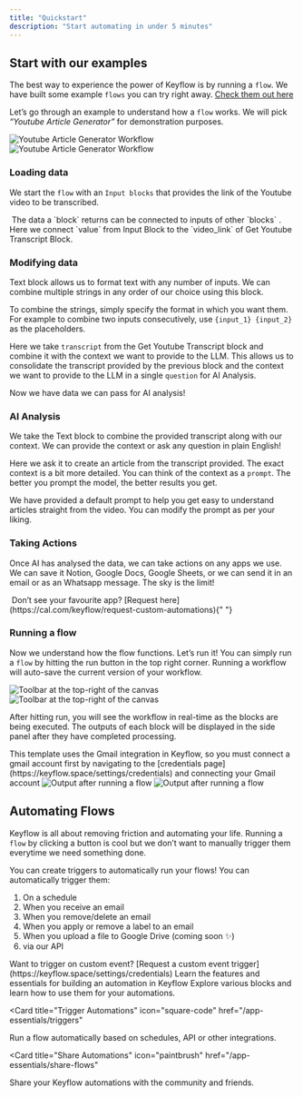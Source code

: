 ```yaml
---
title: "Quickstart"
description: "Start automating in under 5 minutes"
---
```


## Start with our examples

The best way to experience the power of Keyflow is by running a `flow`. We have built some example `flows` you can try right away. [Check them out here](https://keyflow.space/templates)

Let’s go through an example to understand how a `flow` works. We will pick _“Youtube Article Generator”_ for demonstration purposes.

<Frame>
  <img
    className="block dark:hidden"
    src="/images/quickstart/youtube-article-generator-light.png"
    alt="Youtube Article Generator Workflow"
  />
  <img
    className="hidden dark:block"
    src="/images/quickstart/youtube-article-generator-dark.png"
    alt="Youtube Article Generator Workflow"
  />
</Frame>

### Loading data

We start the `flow` with an `Input blocks` that provides the link of the Youtube video to be transcribed.

<Tip>
   The data a `block` returns can be connected to inputs of other `blocks` .
  Here we connect `value` from Input Block to the `video_link` of Get Youtube
  Transcript Block.
</Tip>

### Modifying data

Text block allows us to format text with any number of inputs. We can combine multiple strings in any order of our choice using this block.

To combine the strings, simply specify the format in which you want them. For example to combine two inputs consecutively, use `{input_1} {input_2}` as the placeholders.

Here we take `transcript` from the Get Youtube Transcript block and combine it with the context we want to provide to the LLM. This allows us to consolidate the transcript provided by the previous block and the context we want to provide to the LLM in a single `question` for AI Analysis.

Now we have data we can pass for AI analysis!

### AI Analysis

We take the Text block to combine the provided transcript along with our context. We can provide the context or ask any question in plain English!

Here we ask it to create an article from the transcript provided. The exact context is a bit more detailed. You can think of the context as a `prompt`. The better you prompt the model, the better results you get.

We have provided a default prompt to help you get easy to understand articles straight from the video. You can modify the prompt as per your liking.

### Taking Actions

Once AI has analysed the data, we can take actions on any apps we use. We can save it Notion, Google Docs, Google Sheets, or we can send it in an email or as an Whatsapp message. The sky is the limit!

<Tip>
   Don’t see your favourite app? [Request
  here](https://cal.com/keyflow/request-custom-automations){" "}
</Tip>

### Running a flow

Now we understand how the flow functions. Let’s run it! You can simply run a `flow` by hitting the run button in the top right corner. Running a workflow will auto-save the current version of your workflow.

<Frame>
  <img
    className="block dark:hidden"
    src="/images/quickstart/toolbar-light.png"
    alt="Toolbar at the top-right of the canvas"
  />
  <img
    className="hidden dark:block"
    src="/images/quickstart/toolbar-dark.png"
    alt="Toolbar at the top-right of the canvas"
  />
</Frame>

After hitting run, you will see the workflow in real-time as the blocks are being executed. The outputs of each block will be displayed in the side panel after they have completed processing.

<Note>
  This template uses the Gmail integration in Keyflow, so you must connect a
  gmail account first by navigating to the [credentials
  page](https://keyflow.space/settings/credentials) and connecting your Gmail
  account
</Note>

<Frame>
  <img
    className="block dark:hidden"
    src="/images/quickstart/run-article-generator-light.png"
    alt="Output after running a flow"
  />
  <img
    className="hidden dark:block"
    src="/images/quickstart/run-article-generator-dark.png"
    alt="Output after running a flow"
  />
</Frame>

## Automating Flows

Keyflow is all about removing friction and automating your life. Running a `flow` by clicking a button is cool but we don’t want to manually trigger them everytime we need something done.

You can create triggers to automatically run your flows! You can automatically trigger them:

1. On a schedule
2. When you receive an email
3. When you remove/delete an email
4. When you apply or remove a label to an email
5. When you upload a file to Google Drive (coming soon ✨)
6. via our API

<Tip>
  Want to trigger on custom event? [Request a custom event
  trigger](https://keyflow.space/settings/credentials)
</Tip>

<CardGroup>

<Card title="App Essentials" icon="chart-mixed" href="/app-essentials">
  Learn the features and essentials for building an automation in Keyflow
</Card>

<Card title="Blocks" icon="browser" href="/blocks">
  Explore various blocks and learn how to use them for your automations.
</Card>

<Card
  title="Trigger Automations"
  icon="square-code"
  href="/app-essentials/triggers"
>
  Run a flow automatically based on schedules, API or other integrations.
</Card>

<Card
  title="Share Automations"
  icon="paintbrush"
  href="/app-essentials/share-flows"
>
  Share your Keyflow automations with the community and friends.
</Card>

</CardGroup>
